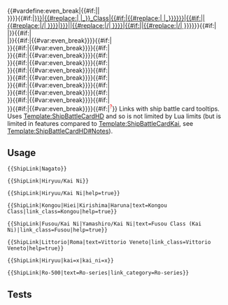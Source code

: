<includeonly>{{#vardefine:even_break|{{#if:{{{10|}}}||<br>}}}}<span class="advanced-tooltip">{{#if:{{{link_class|}}}{{{link_category|}}}|[[:Category:{{#if:{{{link_class|}}}|{{#replace:{{{link_class}}}| |_}}_Class|{{#if:{{{link_category|}}}|{{#replace:{{{link_category}}}| |_}}}}}}|{{#if:{{{text|}}}|{{{text}}}|{{#replace:{{{1|}}}|/|&#32;}}}}]]|[[{{#if:{{{link|}}}|{{{link}}}|{{#replace:{{{1|}}}|/|&#32;}}}}|{{#if:{{{text|}}}|{{{text}}}|{{#replace:{{{1|}}}|/|&#32;}}}}]]}}<span class="tooltip-contents">{{ShipBattleCardHD|{{{1|}}}}}{{#if:{{{kai|}}}|<br>{{ShipBattleCardHD|{{{1|}}}/Kai}}|}}{{#if:{{{kai_ni|}}}|<br>{{ShipBattleCardHD|{{{1|}}}/Kai Ni}}|}}{{#if:{{{2|}}}|{{#var:even_break}}{{ShipBattleCardHD|{{{2}}}}}}}{{#if:{{{3|}}}|<br>{{ShipBattleCardHD|{{{3}}}}}}}{{#if:{{{4|}}}|{{#var:even_break}}{{ShipBattleCardHD|{{{4}}}}}}}{{#if:{{{5|}}}|<br>{{ShipBattleCardHD|{{{5}}}}}}}{{#if:{{{6|}}}|{{#var:even_break}}{{ShipBattleCardHD|{{{6}}}}}}}{{#if:{{{7|}}}|<br>{{ShipBattleCardHD|{{{7}}}}}}}{{#if:{{{8|}}}|{{#var:even_break}}{{ShipBattleCardHD|{{{8}}}}}}}{{#if:{{{9|}}}|<br>{{ShipBattleCardHD|{{{9}}}}}}}{{#if:{{{10|}}}|{{#var:even_break}}{{ShipBattleCardHD|{{{10}}}}}}}{{#if:{{{11|}}}|<br>{{ShipBattleCardHD|{{{11}}}}}}}{{#if:{{{12|}}}|{{#var:even_break}}{{ShipBattleCardHD|{{{12}}}}}}}{{#if:{{{13|}}}|<br>{{ShipBattleCardHD|{{{13}}}}}}}{{#if:{{{14|}}}|{{#var:even_break}}{{ShipBattleCardHD|{{{14}}}}}}}{{#if:{{{15|}}}|<br>{{ShipBattleCardHD|{{{15}}}}}}}{{#if:{{{16|}}}|{{#var:even_break}}{{ShipBattleCardHD|{{{16}}}}}}}{{#if:{{{17|}}}|<br>{{ShipBattleCardHD|{{{17}}}}}}}{{#if:{{{18|}}}|{{#var:even_break}}{{ShipBattleCardHD|{{{18}}}}}}}{{#if:{{{19|}}}|<br>{{ShipBattleCardHD|{{{19}}}}}}}{{#if:{{{20|}}}|{{#var:even_break}}{{ShipBattleCardHD|{{{20}}}}}}}</span></span>{{#if:{{{help|}}}|<span style="color:red;"><sup>?</sup></span>}}</includeonly><noinclude>
Links with ship battle card tooltips. Uses [[Template:ShipBattleCardHD]] and so is not limited by Lua limits (but is limited in features compared to [[Template:ShipBattleCardKai]], see [[Template:ShipBattleCardHD#Notes]]).
==Usage==
<pre>{{ShipLink|Nagato}}</pre>
{{ShipLink|Nagato}}
<pre>{{ShipLink|Hiryuu/Kai Ni}}</pre>
{{ShipLink|Hiryuu/Kai Ni}}
<pre>{{ShipLink|Hiryuu/Kai Ni|help=true}}</pre>
{{ShipLink|Hiryuu/Kai Ni|help=true}}
<pre>{{ShipLink|Kongou|Hiei|Kirishima|Haruna|text=Kongou Class|link_class=Kongou|help=true}}</pre>
{{ShipLink|Kongou|Hiei|Kirishima|Haruna|text=Kongou Class|link_class=Kongou|help=true}}
<pre>{{ShipLink|Fusou/Kai Ni|Yamashiro/Kai Ni|text=Fusou Class (Kai Ni)|link_class=Fusou|help=true}}</pre>
{{ShipLink|Fusou/Kai Ni|Yamashiro/Kai Ni|text=Fusou Class (Kai Ni)|link_class=Fusou|help=true}}
<pre>{{ShipLink|Littorio|Roma|text=Vittorio Veneto|link_class=Vittorio Veneto|help=true}}</pre>
{{ShipLink|Littorio|Roma|text=Vittorio Veneto|link_class=Vittorio Veneto|help=true}}
<pre>{{ShipLink|Hiryuu|kai=x|kai_ni=x}}</pre>
{{ShipLink|Hiryuu|kai=x|kai_ni=x}}
<pre>{{ShipLink|Ro-500|text=Ro-series|link_category=Ro-series}}</pre>
{{ShipLink|Ro-500|text=Ro-series|link_category=Ro-series}}
==Tests==
{{ShipLink|Hiryuu}}
{{ShipLink|Hiryuu|Hiryuu}}
{{ShipLink|Hiryuu|Hiryuu|Hiryuu}}
{{ShipLink|Hiryuu|Hiryuu|Hiryuu|Hiryuu}}
{{ShipLink|Hiryuu|Hiryuu|Hiryuu|Hiryuu|Hiryuu}}
{{ShipLink|Hiryuu|Hiryuu|Hiryuu|Hiryuu|Hiryuu|Hiryuu}}
{{ShipLink|Hiryuu|Hiryuu|Hiryuu|Hiryuu|Hiryuu|Hiryuu|Hiryuu}}
{{ShipLink|Hiryuu|Hiryuu|Hiryuu|Hiryuu|Hiryuu|Hiryuu|Hiryuu|Hiryuu}}
{{ShipLink|Hiryuu|Hiryuu|Hiryuu|Hiryuu|Hiryuu|Hiryuu|Hiryuu|Hiryuu|Hiryuu}}
{{ShipLink|Hiryuu|Hiryuu|Hiryuu|Hiryuu|Hiryuu|Hiryuu|Hiryuu|Hiryuu|Hiryuu|Hiryuu}}
{{ShipLink|Hiryuu|Hiryuu|Hiryuu|Hiryuu|Hiryuu|Hiryuu|Hiryuu|Hiryuu|Hiryuu|Hiryuu|Hiryuu}}
{{ShipLink|Hiryuu|Hiryuu|Hiryuu|Hiryuu|Hiryuu|Hiryuu|Hiryuu|Hiryuu|Hiryuu|Hiryuu|Hiryuu|Hiryuu}}
{{ShipLink|Hiryuu|Hiryuu|Hiryuu|Hiryuu|Hiryuu|Hiryuu|Hiryuu|Hiryuu|Hiryuu|Hiryuu|Hiryuu|Hiryuu|Hiryuu}}
{{ShipLink|Hiryuu|Hiryuu|Hiryuu|Hiryuu|Hiryuu|Hiryuu|Hiryuu|Hiryuu|Hiryuu|Hiryuu|Hiryuu|Hiryuu|Hiryuu|Hiryuu}}
{{ShipLink|Hiryuu|Hiryuu|Hiryuu|Hiryuu|Hiryuu|Hiryuu|Hiryuu|Hiryuu|Hiryuu|Hiryuu|Hiryuu|Hiryuu|Hiryuu|Hiryuu|Hiryuu}}
{{ShipLink|Hiryuu|Hiryuu|Hiryuu|Hiryuu|Hiryuu|Hiryuu|Hiryuu|Hiryuu|Hiryuu|Hiryuu|Hiryuu|Hiryuu|Hiryuu|Hiryuu|Hiryuu|Hiryuu}}
{{ShipLink|Hiryuu|Hiryuu|Hiryuu|Hiryuu|Hiryuu|Hiryuu|Hiryuu|Hiryuu|Hiryuu|Hiryuu|Hiryuu|Hiryuu|Hiryuu|Hiryuu|Hiryuu|Hiryuu|Hiryuu}}
{{ShipLink|Hiryuu|Hiryuu|Hiryuu|Hiryuu|Hiryuu|Hiryuu|Hiryuu|Hiryuu|Hiryuu|Hiryuu|Hiryuu|Hiryuu|Hiryuu|Hiryuu|Hiryuu|Hiryuu|Hiryuu|Hiryuu}}
{{ShipLink|Hiryuu|Hiryuu|Hiryuu|Hiryuu|Hiryuu|Hiryuu|Hiryuu|Hiryuu|Hiryuu|Hiryuu|Hiryuu|Hiryuu|Hiryuu|Hiryuu|Hiryuu|Hiryuu|Hiryuu|Hiryuu|Hiryuu}}
{{ShipLink|Hiryuu|Hiryuu|Hiryuu|Hiryuu|Hiryuu|Hiryuu|Hiryuu|Hiryuu|Hiryuu|Hiryuu|Hiryuu|Hiryuu|Hiryuu|Hiryuu|Hiryuu|Hiryuu|Hiryuu|Hiryuu|Hiryuu|Hiryuu}}
</noinclude>